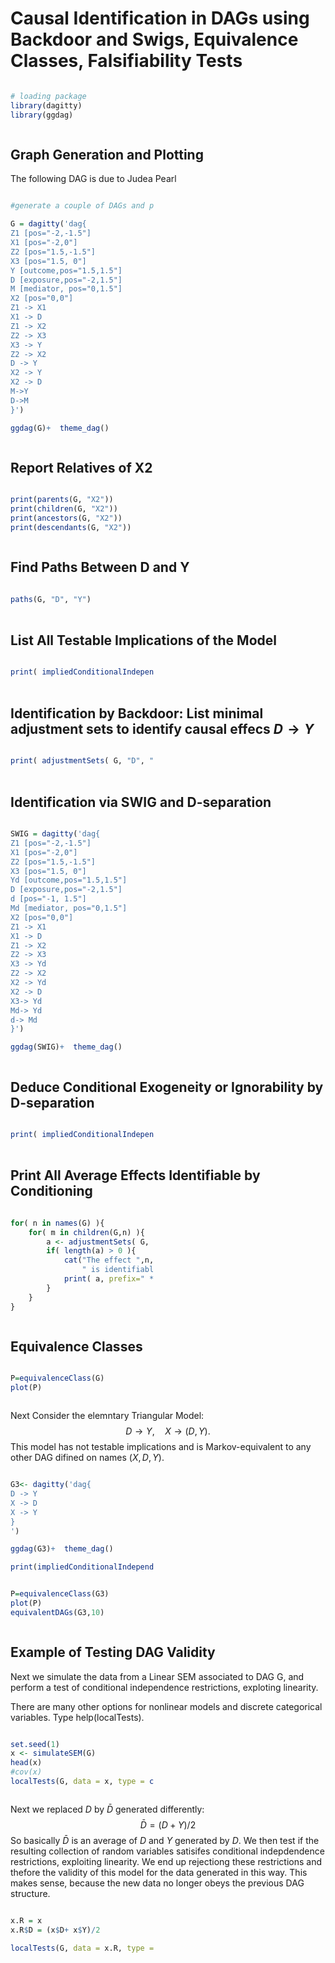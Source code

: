 # Causal Identification in DAGs using Backdoor and Swigs, Equivalence Classes, Falsifiability Tests

<style>
  .col2 {
    columns: 2 200px;         /* number of columns and width in pixels*/
    -webkit-columns: 2 200px; /* chrome, safari */
    -moz-columns: 2 200px;    /* firefox */
  }
  .col3 {
    columns: 3 100px;
    -webkit-columns: 3 100px;
    -moz-columns: 3 100px;
  }
</style>


:::::: {.columns}
::: {.column width="49.5%" data-latex="{0.48\textwidth}"}
```r
# loading package
library(dagitty)
library(ggdag)
```

:::
::: {.column width="1%" data-latex="{0.04\textwidth}"}
\ 
<!-- an empty Div (with a white space), serving as
a column separator -->
:::
:::::: {.column width="49.5%" data-latex="{0.48\textwidth}"}

```python

```
:::
::::::
\newline


## Graph Generation and Plotting

The following DAG is due to Judea Pearl

:::::: {.columns}
::: {.column width="49.5%" data-latex="{0.48\textwidth}"}
```r
#generate a couple of DAGs and plot them

G = dagitty('dag{
Z1 [pos="-2,-1.5"]
X1 [pos="-2,0"]
Z2 [pos="1.5,-1.5"]
X3 [pos="1.5, 0"]
Y [outcome,pos="1.5,1.5"]
D [exposure,pos="-2,1.5"]
M [mediator, pos="0,1.5"]
X2 [pos="0,0"]
Z1 -> X1
X1 -> D
Z1 -> X2
Z2 -> X3
X3 -> Y
Z2 -> X2
D -> Y
X2 -> Y
X2 -> D
M->Y
D->M
}')

ggdag(G)+  theme_dag()
```

:::
::: {.column width="1%" data-latex="{0.04\textwidth}"}
\ 
<!-- an empty Div (with a white space), serving as
a column separator -->
:::
:::::: {.column width="49.5%" data-latex="{0.48\textwidth}"}

```python

```
:::
::::::
\newline


## Report Relatives of X2

:::::: {.columns}
::: {.column width="49.5%" data-latex="{0.48\textwidth}"}
```r
print(parents(G, "X2"))
print(children(G, "X2"))
print(ancestors(G, "X2"))
print(descendants(G, "X2"))
```

:::
::: {.column width="1%" data-latex="{0.04\textwidth}"}
\ 
<!-- an empty Div (with a white space), serving as
a column separator -->
:::
:::::: {.column width="49.5%" data-latex="{0.48\textwidth}"}

```python

```
:::
::::::
\newline

## Find Paths Between D and Y

:::::: {.columns}
::: {.column width="49.5%" data-latex="{0.48\textwidth}"}
```r
paths(G, "D", "Y")
```

:::
::: {.column width="1%" data-latex="{0.04\textwidth}"}
\ 
<!-- an empty Div (with a white space), serving as
a column separator -->
:::
:::::: {.column width="49.5%" data-latex="{0.48\textwidth}"}

```python

```
:::
::::::
\newline

## List All Testable Implications of the Model

:::::: {.columns}
::: {.column width="49.5%" data-latex="{0.48\textwidth}"}
```r
print( impliedConditionalIndependencies(G) )
```

:::
::: {.column width="1%" data-latex="{0.04\textwidth}"}
\ 
<!-- an empty Div (with a white space), serving as
a column separator -->
:::
:::::: {.column width="49.5%" data-latex="{0.48\textwidth}"}

```python

```
:::
::::::
\newline

## Identification by Backdoor: List minimal adjustment sets to identify causal effecs $D \to Y$

:::::: {.columns}
::: {.column width="49.5%" data-latex="{0.48\textwidth}"}
```r
print( adjustmentSets( G, "D", "Y" ) )
```

:::
::: {.column width="1%" data-latex="{0.04\textwidth}"}
\ 
<!-- an empty Div (with a white space), serving as
a column separator -->
:::
:::::: {.column width="49.5%" data-latex="{0.48\textwidth}"}

```python

```
:::
::::::
\newline

## Identification via SWIG and D-separation


:::::: {.columns}
::: {.column width="49.5%" data-latex="{0.48\textwidth}"}
```r
SWIG = dagitty('dag{
Z1 [pos="-2,-1.5"]
X1 [pos="-2,0"]
Z2 [pos="1.5,-1.5"]
X3 [pos="1.5, 0"]
Yd [outcome,pos="1.5,1.5"]
D [exposure,pos="-2,1.5"]
d [pos="-1, 1.5"]
Md [mediator, pos="0,1.5"]
X2 [pos="0,0"]
Z1 -> X1
X1 -> D
Z1 -> X2
Z2 -> X3
X3 -> Yd
Z2 -> X2
X2 -> Yd
X2 -> D
X3-> Yd
Md-> Yd
d-> Md
}')

ggdag(SWIG)+  theme_dag()
```

:::
::: {.column width="1%" data-latex="{0.04\textwidth}"}
\ 
<!-- an empty Div (with a white space), serving as
a column separator -->
:::
:::::: {.column width="49.5%" data-latex="{0.48\textwidth}"}

```python

```
:::
::::::
\newline

## Deduce Conditional Exogeneity or Ignorability by D-separation

:::::: {.columns}
::: {.column width="49.5%" data-latex="{0.48\textwidth}"}
```r
print( impliedConditionalIndependencies(SWIG)[5:8] )
```

:::
::: {.column width="1%" data-latex="{0.04\textwidth}"}
\ 
<!-- an empty Div (with a white space), serving as
a column separator -->
:::
:::::: {.column width="49.5%" data-latex="{0.48\textwidth}"}

```python

```
:::
::::::
\newline

## Print All Average Effects Identifiable by Conditioning

:::::: {.columns}
::: {.column width="49.5%" data-latex="{0.48\textwidth}"}
```r
for( n in names(G) ){
    for( m in children(G,n) ){
        a <- adjustmentSets( G, n, m )
        if( length(a) > 0 ){
            cat("The effect ",n,"->",m,
                " is identifiable by controlling for:\n",sep="")
            print( a, prefix=" * " )
        }
    }
}
```

:::
::: {.column width="1%" data-latex="{0.04\textwidth}"}
\ 
<!-- an empty Div (with a white space), serving as
a column separator -->
:::
:::::: {.column width="49.5%" data-latex="{0.48\textwidth}"}

```python

```
:::
::::::
\newline


## Equivalence Classes

:::::: {.columns}
::: {.column width="49.5%" data-latex="{0.48\textwidth}"}
```r
P=equivalenceClass(G)
plot(P)
```

:::
::: {.column width="1%" data-latex="{0.04\textwidth}"}
\ 
<!-- an empty Div (with a white space), serving as
a column separator -->
:::
:::::: {.column width="49.5%" data-latex="{0.48\textwidth}"}

```python

```
:::
::::::
\newline

Next Consider the elemntary Triangular Model:
$$
D \to Y, \quad X \to (D,Y).
$$
This model has not testable implications and is Markov-equivalent to any other DAG difined on names $(X, D, Y)$.


:::::: {.columns}
::: {.column width="49.5%" data-latex="{0.48\textwidth}"}
```r
G3<- dagitty('dag{
D -> Y
X -> D
X -> Y
}
')

ggdag(G3)+  theme_dag()

print(impliedConditionalIndependencies(G3))
```

:::
::: {.column width="1%" data-latex="{0.04\textwidth}"}
\ 
<!-- an empty Div (with a white space), serving as
a column separator -->
:::
:::::: {.column width="49.5%" data-latex="{0.48\textwidth}"}

```python

```
:::
::::::
\newline

:::::: {.columns}
::: {.column width="49.5%" data-latex="{0.48\textwidth}"}
```r
P=equivalenceClass(G3)
plot(P)
equivalentDAGs(G3,10)
```

:::
::: {.column width="1%" data-latex="{0.04\textwidth}"}
\ 
<!-- an empty Div (with a white space), serving as
a column separator -->
:::
:::::: {.column width="49.5%" data-latex="{0.48\textwidth}"}

```python

```
:::
::::::
\newline

## Example of Testing DAG Validity

Next we simulate the data from a Linear SEM associated to DAG G, and perform a test of conditional independence restrictions, exploting linearity. 

There are many other options for nonlinear models and discrete categorical variables. Type help(localTests). 

:::::: {.columns}
::: {.column width="49.5%" data-latex="{0.48\textwidth}"}
```r
set.seed(1)
x <- simulateSEM(G)
head(x)
#cov(x)
localTests(G, data = x, type = c("cis"))
```

:::
::: {.column width="1%" data-latex="{0.04\textwidth}"}
\ 
<!-- an empty Div (with a white space), serving as
a column separator -->
:::
:::::: {.column width="49.5%" data-latex="{0.48\textwidth}"}

```python

```
:::
::::::
\newline

Next we replaced $D$ by $\bar D$ generated differently:
$$
\bar D= (D + Y)/2
$$
So basically $\bar D$ is an average of $D$ and $Y$ generated by $D$.  We then test if the resulting collection of random variables satisifes conditional indepdendence restrictions, exploiting linearity.  We end up rejectiong these restrictions and thefore the validity of this model for the data generated in this way.  This makes sense, because the new data no longer obeys the previous DAG structure.

:::::: {.columns}
::: {.column width="49.5%" data-latex="{0.48\textwidth}"}
```r
x.R = x
x.R$D = (x$D+ x$Y)/2

localTests(G, data = x.R, type = c("cis"))
```

:::
::: {.column width="1%" data-latex="{0.04\textwidth}"}
\ 
<!-- an empty Div (with a white space), serving as
a column separator -->
:::
:::::: {.column width="49.5%" data-latex="{0.48\textwidth}"}

```python

```
:::
::::::
\newline